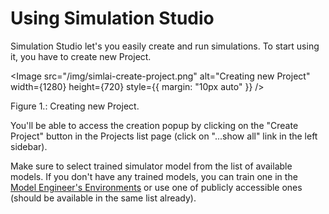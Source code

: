 
# Using Simulation Studio

Simulation Studio let's you easily create and run simulations. To start using it, you 
have to create new Project.

<Image
    src="/img/simlai-create-project.png"
    alt="Creating new Project"
    width={1280}
    height={720}
    style={{ margin: "10px auto" }}
/>
<figcaption style={{ textAlign: "center", fontSize: "0.7rem", marginBottom: "1rem" }}>
    Figure 1.: Creating new Project.
</figcaption>

You'll be able to access the creation popup by clicking on the "Create Project" button in the
Projects list page (click on "...show all" link in the left sidebar).

Make sure to select trained simulator model from the list of available models. If you don't have
any trained models, you can train one in the [Model Engineer's Environments](/model-engineer/environments) or use one of
publicly accessible ones (should be available in the same list already).
